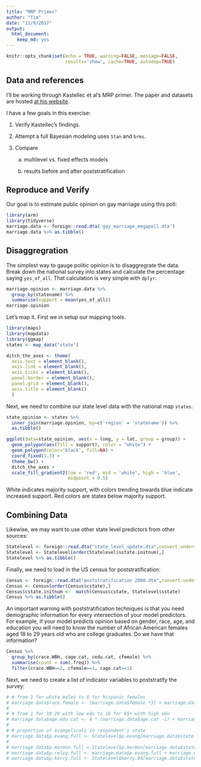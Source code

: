 ```yaml
---
title: "MRP Primer"
author: "Tim"
date: "11/9/2017"
output: 
  html_document:
    keep_md: yes
---
```


```r
knitr::opts_chunk$set(echo = TRUE, warning=FALSE, message=FALSE, 
                      results='show', cache=TRUE, autodep=TRUE)
```
## Data and references

I'll be working through Kastellec et al's MRP primer. The paper and datasets are hosted [at his website](http://www.princeton.edu/~jkastell/mrp_primer.html). 

I have a few goals in this exercise:

1. Verify Kastellec's findings.

2. Attempt a full Bayesian modeling uses `Stan` and `brms`. 

3. Compare

    a. multilevel vs. fixed effects models

    b. results before and after poststratification
  

## Reproduce and Verify

Our goal is to estimate public opinion on gay marriage using this poll:

```r
library(arm)
library(tidyverse)
marriage.data <- foreign::read.dta('gay_marriage_megapoll.dta')
marriage.data %>% as.tibble()
```

## Disaggregration 

The simplest way to gauge politic opinion is to disaggregrate the data. Break down the national survey into states and calculate the percentage saying `yes_of_all`. That calculation is very simple with `dplyr`:

```r
marriage.opinion <- marriage.data %>%
  group_by(statename) %>%
  summarise(support = mean(yes_of_all))
marriage.opinion
```

Let's map it. First we in setup our mapping tools.

```r
library(maps)
library(mapdata)
library(ggmap)
states <- map_data("state")

ditch_the_axes <- theme(
  axis.text = element_blank(),
  axis.line = element_blank(),
  axis.ticks = element_blank(),
  panel.border = element_blank(),
  panel.grid = element_blank(),
  axis.title = element_blank()
  )
```

Next, we need to combine our state level data with the national map `states`.

```r
state_opinion <- states %>%
  inner_join(marriage.opinion, by=c('region' = 'statename')) %>% 
  as.tibble()

ggplot(data=state_opinion, aes(x = long, y = lat, group = group)) +
  geom_polygon(aes(fill = support), color = "white") +
  geom_polygon(color='black', fill=NA) + 
  coord_fixed(1.3) + 
  theme_bw() +
  ditch_the_axes + 
  scale_fill_gradient2(low = 'red', mid = 'white', high = 'blue',
                       midpoint = 0.5)
```

White indicates majority support, with colors trending towards blue indicate increased support. Red colors are states below majority support. 

## Combining Data

Likewise, we may want to use other state level predictors from other sources:

```r
Statelevel <- foreign::read.dta("state_level_update.dta",convert.underscore = TRUE)
Statelevel <- Statelevel[order(Statelevel$sstate.initnum),]
Statelevel %>% as.tibble()
```

Finally, we need to load in the US census for poststratification:

```r
Census <- foreign::read.dta("poststratification 2000.dta",convert.underscore = TRUE)
Census <- Census[order(Census$cstate),]
Census$cstate.initnum <-  match(Census$cstate, Statelevel$sstate)
Census %>% as.tibble()
```

An important warning with poststratification techniques is that you need demographic information for every intersection of your model predictors. For example, if your model predicts opinion based on gender, race, age, and education you will need to know the number of African American females aged 18 to 29 years old who are college graduates. Do we have that information?

```r
Census %>%
  group_by(crace.WBH, cage.cat, cedu.cat, cfemale) %>%
  summarise(count = sum(.freq)) %>%
  filter(crace.WBH==2, cfemale==1, cage.cat==1)
```

Next, we need to create a list of indicator variables to poststratify the survey:

```r
# # from 1 for white males to 6 for hispanic females
# marriage.data$race.female <- (marriage.data$female *3) + marriage.data$race.wbh
# 
# # from 1 for 18-29 with low edu to 16 for 65+ with high edu
# marriage.data$age.edu.cat <- 4 * (marriage.data$age.cat -1) + marriage.data$edu.cat
# 
# # proportion of evangelicals in respondent's state
# marriage.data$p.evang.full <- Statelevel$p.evang[marriage.data$state.initnum]
# 
# marriage.data$p.mormon.full <-Statelevel$p.mormon[marriage.data$state.initnum]# proportion of mormon's in respondent's state
# marriage.data$p.relig.full <- marriage.data$p.evang.full + marriage.data$p.mormon.full# combined evangelical + mormom proportions
# marriage.data$p.kerry.full <- Statelevel$kerry.04[marriage.data$state.initnum]# kerry's % of 2-party vote in respondent's state in 2004
```







